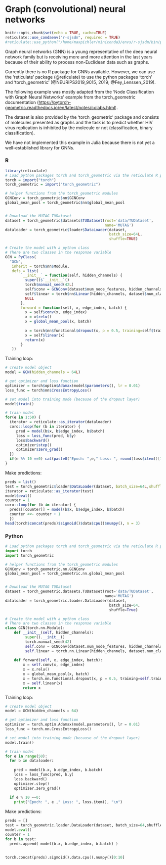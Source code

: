 
# Graph (convolutional) neural networks

```r
knitr::opts_chunk$set(echo = TRUE, cache=TRUE)
reticulate::use_condaenv("r-sjsdm", required = TRUE)
#reticulate::use_python("/home/maxpichler/miniconda3/envs/r-sjsdm/bin/python", required = TRUE)
```

Graph neural networks (GNN) is a young representative of the deep neural network family but is receiving more and more attention in the last years because of their ability to process non-Euclidean data such as graphs.

Currently there is no R package for GNNs available. However, we can use the 'reticulate' package (@reticulate) to use the python packages 'torch' and 'torch_geometric' (@NEURIPS2019_9015, 2019; @Fey_Lenssen_2019).

The following example was mostly adapted from the 'Node Classification with Graph Neural Networks' example from the torch_geometric documentation (<https://pytorch-geometric.readthedocs.io/en/latest/notes/colabs.html>).

The dataset is also provided by the 'torch_geometric' package and consists of molecules presented as graphs and the task is to predict whether HIV virus replication is inhibited by the molecule or not (classification, binary classification).

We have not implemented this example in Julia because there is not yet a well-established library for GNNs.


::: panel-tabset
### R

```r
library(reticulate)
# Load python packages torch and torch_geometric via the reticulate R package
torch = import("torch") 
torch_geometric = import("torch_geometric")

# helper functions from the torch_geometric modules
GCNConv = torch_geometric$nn$GCNConv
global_mean_pool = torch_geometric$nn$global_mean_pool


# Download the MUTAG TUDataset
dataset = torch_geometric$datasets$TUDataset(root='data/TUDataset', 
                                             name='MUTAG')
dataloader = torch_geometric$loader$DataLoader(dataset, 
                                               batch_size=64L,
                                               shuffle=TRUE)

# Create the model with a python class
# There are two classes in the response variable
GCN = PyClass(
  "GCN", 
   inherit = torch$nn$Module, 
   defs = list(
       `__init__` = function(self, hidden_channels) {
         super()$`__init__`()
         torch$manual_seed(42L)
         self$conv = GCNConv(dataset$num_node_features, hidden_channels)
         self$linear = torch$nn$Linear(hidden_channels, dataset$num_classes)
         NULL
       },
       forward = function(self, x, edge_index, batch) {
         x = self$conv(x, edge_index)
         x = x$relu()
         x = global_mean_pool(x, batch)
         
         x = torch$nn$functional$dropout(x, p = 0.5, training=self$training)
         x = self$linear(x)
         return(x)
       }
   ))
```

Training loop:

```r
# create model object
model = GCN(hidden_channels = 64L)

# get optimizer and loss function
optimizer = torch$optim$Adamax(model$parameters(), lr = 0.01)
loss_func = torch$nn$CrossEntropyLoss()

# set model into training mode (because of the dropout layer)
model$train()

# train model
for(e in 1:50) {
  iterator = reticulate::as_iterator(dataloader)
  coro::loop(for (b in iterator) { 
     pred = model(b$x, b$edge_index, b$batch)
     loss = loss_func(pred, b$y)
     loss$backward()
     optimizer$step()
     optimizer$zero_grad()
  })
  if(e %% 10 ==0) cat(paste0("Epoch: ",e," Loss: ", round(loss$item()[1], 4), "\n"))
}
```

Make predictions:

```r
preds = list()
test = torch_geometric$loader$DataLoader(dataset, batch_size=64L,shuffle=FALSE)
iterator = reticulate::as_iterator(test)
model$eval()
counter = 1
coro::loop(for (b in iterator) {
  preds[[counter]] = model(b$x, b$edge_index, b$batch)
  counter <<- counter + 1
  })
head(torch$concat(preds)$sigmoid()$data$cpu()$numpy(), n = 3)
```

### Python

```python
# Load python packages torch and torch_geometric via the reticulate R package
import torch
import torch_geometric

# helper functions from the torch_geometric modules
GCNConv = torch_geometric.nn.GCNConv
global_mean_pool = torch_geometric.nn.global_mean_pool


# Download the MUTAG TUDataset
dataset = torch_geometric.datasets.TUDataset(root='data/TUDataset', 
                                             name='MUTAG')
dataloader = torch_geometric.loader.DataLoader(dataset, 
                                               batch_size=64,
                                               shuffle=True)

# Create the model with a python class
# There are two classes in the response variable
class GCN(torch.nn.Module):
    def __init__(self, hidden_channels):
         super().__init__()
         torch.manual_seed(42)
         self.conv = GCNConv(dataset.num_node_features, hidden_channels)
         self.linear = torch.nn.Linear(hidden_channels, dataset.num_classes)
         
    def forward(self, x, edge_index, batch):
        x = self.conv(x, edge_index)
        x = x.relu()
        x = global_mean_pool(x, batch)
        x = torch.nn.functional.dropout(x, p = 0.5, training=self.training)
        x = self.linear(x)
        return x
```

Training loop:

```python
# create model object
model = GCN(hidden_channels = 64)

# get optimizer and loss function
optimizer = torch.optim.Adamax(model.parameters(), lr = 0.01)
loss_func = torch.nn.CrossEntropyLoss()

# set model into training mode (because of the dropout layer)
model.train()

# train model
for e in range(50):
  for b in dataloader:
  
    pred = model(b.x, b.edge_index, b.batch)
    loss = loss_func(pred, b.y)
    loss.backward()
    optimizer.step()
    optimizer.zero_grad()
     
  if e % 10 ==0:
    print("Epoch: ", e ," Loss: ", loss.item(), "\n")
```

Make predictions:

```python
preds = []
test = torch_geometric.loader.DataLoader(dataset, batch_size=64,shuffle=False)
model.eval()
counter = 1
for b in test:
  preds.append( model(b.x, b.edge_index, b.batch) )
  
  
torch.concat(preds).sigmoid().data.cpu().numpy()[0:10]
```
:::
